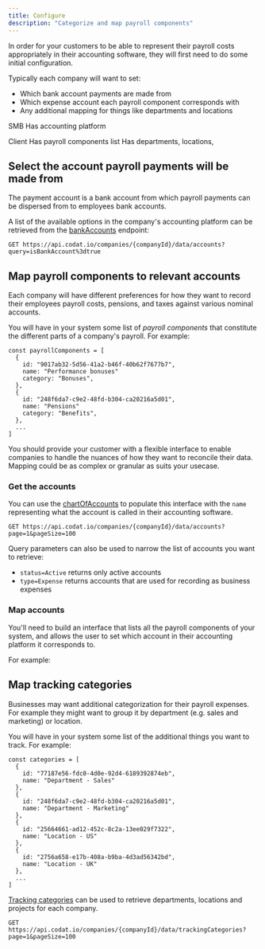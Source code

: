 ```yaml
---
title: Configure
description: "Categorize and map payroll components"
---
```



In order for your customers to be able to represent their payroll costs appropriately in their accounting software, they will first need to do some initial configuration.

Typically each company will want to set:
- Which bank account payments are made from
- Which expense account each payroll component corresponds with
- Any additional mapping for things like departments and locations

SMB
Has accounting platform

Client
Has payroll components list
Has departments, locations, 


## Select the account payroll payments will be made from

The payment account is a bank account from which payroll payments can be dispersed from to employees bank accounts. 

A list of the available options in the company's accounting platform can be retrieved from the [bankAccounts](/sync-for-payroll-api#/operations/list-accounts) endpoint:

```http request title="List bank accounts"
GET https://api.codat.io/companies/{companyId}/data/accounts?query=isBankAccount%3dtrue
```

## Map payroll components to relevant accounts

Each company will have different preferences for how they want to record their employees payroll costs, pensions, and taxes against various nominal accounts.

You will have in your system some list of *payroll components* that constitute the different parts of a company's payroll. For example:

```
const payrollComponents = [
  {
    id: "9017ab32-5d56-41a2-b46f-40b62f7677b7",
    name: "Performance bonuses"
    category: "Bonuses",
  },
  {
    id: "248f6da7-c9e2-48fd-b304-ca20216a5d01",
    name: "Pensions"
    category: "Benefits",
  },
  ...
]
```

You should provide your customer with a flexible interface to enable companies to handle the nuances of how they want to reconcile their data. Mapping could be as complex or granular as suits your usecase.

### Get the accounts 

You can use the [chartOfAccounts](/sync-for-payroll-api#/operations/list-accounts) to populate this interface with the `name` representing what the account is called in their accounting software.

```http request title="List accounts"
GET https://api.codat.io/companies/{companyId}/data/accounts?page=1&pageSize=100
```

Query parameters can also be used to narrow the list of accounts you want to retrieve:

- `status=Active` returns only active accounts
- `type=Expense` returns accounts that are used for recording as business expenses

### Map accounts

You'll need to build an interface that lists all the payroll components of your system, and allows the user to set which account in their accounting platform it corresponds to.

For example:

<Payroll/>

## Map tracking categories

Businesses may want additional categorization for their payroll expenses. For example they might want to group it by department (e.g. sales and marketing) or location.

You will have in your system some list of the additional things you want to track. For example:

```
const categories = [
  {
    id: "77187e56-fdc0-4d0e-92d4-6189392874eb",
    name: "Department - Sales"
  },
  {
    id: "248f6da7-c9e2-48fd-b304-ca20216a5d01",
    name: "Department - Marketing"
  },
  {
    id: "25664661-ad12-452c-8c2a-13ee029f7322",
    name: "Location - US"
  },
  {
    id: "2756a658-e17b-408a-b9ba-4d3ad56342bd",
    name: "Location - UK"
  },
  ...
]
```

[Tracking categories](/sync-for-payroll-api#/operations/list-tracking-categories) can be used to retrieve departments, locations and projects for each company.

```http request title="List tracking categories"
GET https://api.codat.io/companies/{companyId}/data/trackingCategories?page=1&pageSize=100
```


